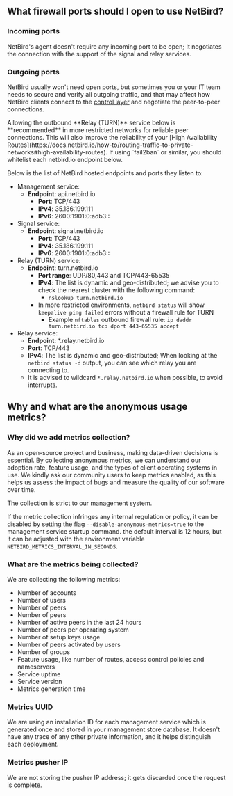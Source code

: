 

## What firewall ports should I open to use NetBird?

### Incoming ports
NetBird's agent doesn't require any incoming port to be open; It negotiates the connection with the support of the signal and relay services.
### Outgoing ports
NetBird usually won't need open ports, but sometimes you or your IT team needs to secure and verify
all outgoing traffic, and that may affect how NetBird clients connect to the [control layer](/about-netbird/how-netbird-works)
and negotiate the peer-to-peer connections. 

<Note>
    Allowing the outbound **Relay (TURN)** service below is **recommended** in more restricted networks for reliable peer connections. This will also improve the reliability of your [High Availability Routes](https://docs.netbird.io/how-to/routing-traffic-to-private-networks#high-availability-routes).
</Note>
<Note>
    If using `fail2ban` or similar, you should whitelist each netbird.io endpoint below.
</Note>

Below is the list of NetBird hosted endpoints and ports they listen to:
* Management service:
  * **Endpoint**: api.netbird.io
    * **Port**: TCP/443
    * **IPv4**: 35.186.199.111
    * **IPv6**: 2600:1901:0:adb3::
* Signal service:
  * **Endpoint**: signal.netbird.io
    * **Port**: TCP/443
    * **IPv4**: 35.186.199.111
    * **IPv6**: 2600:1901:0:adb3::
* Relay (TURN) service:
  * **Endpoint**: turn.netbird.io
    * **Port range**: UDP/80,443 and TCP/443-65535
    * **IPv4**: The list is dynamic and geo-distributed; we advise you to check the nearest cluster with the following command:
        * `nslookup turn.netbird.io`
    * In more restricted environments, `netbird status` will show `keepalive ping failed` errors without a firewall rule for TURN
        * Example `nftables` outbound firewall rule: `ip daddr turn.netbird.io tcp dport 443-65535 accept`
* Relay service:
  * **Endpoint**: *.relay.netbird.io
  * **Port**: TCP/443
  * **IPv4**: The list is dynamic and geo-distributed; When looking at the `netbird status -d` output, you can see which relay you are connecting to.
  * It is advised to wildcard `*.relay.netbird.io` when possible, to avoid interrupts.



## Why and what are the anonymous usage metrics?

### Why did we add metrics collection?
As an open-source project and business, making data-driven decisions is essential. By collecting anonymous metrics, we can understand our adoption rate, feature usage, and the types of client operating systems in use. We kindly ask our community users to keep metrics enabled, as this helps us assess the impact of bugs and measure the quality of our software over time.

<Note>
The collection is strict to our management system.
</Note>

If the metric collection infringes any internal regulation or policy, it can be disabled by setting the flag `--disable-anonymous-metrics=true` to the management service startup command. the default interval is 12 hours, but it can be adjusted with the environment variable `NETBIRD_METRICS_INTERVAL_IN_SECONDS`.

### What are the metrics being collected?
We are collecting the following metrics:
* Number of accounts
* Number of users
* Number of peers
* Number of peers 
* Number of active peers in the last 24 hours
* Number of peers per operating system
* Number of setup keys usage
* Number of peers activated by users
* Number of groups
* Feature usage, like number of routes, access control policies and nameservers
* Service uptime
* Service version
* Metrics generation time


### Metrics UUID
We are using an installation ID for each management service which is generated once and stored in your management store database. It doesn't have any trace of any other private information, and it helps distinguish each deployment.

### Metrics pusher IP
We are not storing the pusher IP address; it gets discarded once the request is complete.
